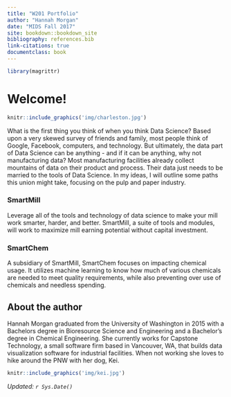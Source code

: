 ```yaml
---
title: "W201 Portfolio"
author: "Hannah Morgan"
date: "MIDS Fall 2017"
site: bookdown::bookdown_site
bibliography: references.bib
link-citations: true
documentclass: book
---
```


<!-- This won't be displayed but it will initialize your R session. Add any R libraries you need here. -->
```r
library(magrittr)

```


# Welcome!

<!-- You can include images saved within your repo... -->
```r
knitr::include_graphics('img/charleston.jpg')
```

What is the first thing you think of when you think Data Science? Based upon a very skewed survey of friends and family, most people think of Google, Facebook, computers, and technology. But ultimately, the data part of Data Science can be anything - and if it can be anything, why not manufacturing data? Most manufacturing facilities already collect mountains of data on their product and process. Their data just needs to be married to the tools of Data Science. In my ideas, I will outline some paths this union might take, focusing on the pulp and paper industry. 

<!-- Below this line is just examples of how you can embed video from Google Drive. First you have to enable sharing, then just get the object ID which is that long string between d/ and /preview and will also be appended to any sharing link you generate for your video. -->


### SmartMill

Leverage all of the tools and technology of data science to make your mill work smarter, harder, and better. SmartMill, a suite of tools and modules, will work to maximize mill earning potential without capital investment.

### SmartChem

A subsidiary of SmartMill, SmartChem focuses on impacting chemical usage. It utilizes machine learning to know how much of various chemicals are needed to meet quality requirements, while also preventing over use of chemicals and needless spending. 
  

## About the author

Hannah Morgan graduated from the University of Washington in 2015 with a Bachelors degree in Bioresource Science and Engineering and a Bachelor's degree in Chemical Engineering. She currently works for Capstone Technology, a small software firm based in Vancouver, WA, that builds data visualization software for industrial facilities. When not working she loves to hike around the PNW with her dog, Kei. 
<!-- You can include images saved within your repo... -->
```r
knitr::include_graphics('img/kei.jpg')
```
*Updated: `r Sys.Date()`*
